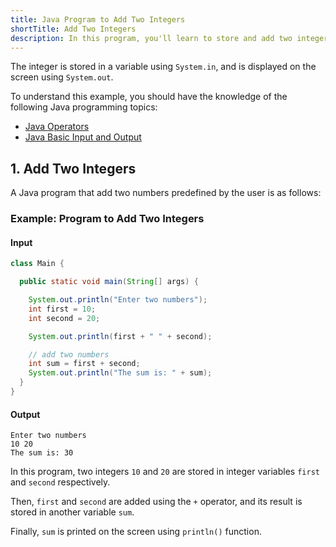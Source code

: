 ```yaml
---
title: Java Program to Add Two Integers
shortTitle: Add Two Integers
description: In this program, you'll learn to store and add two integer numbers in Java. After addition, the final sum is displayed on the screen.
---
```


The integer is stored in a variable using `System.in`, and is displayed on the screen using `System.out`.

To understand this example, you should have the knowledge of the following Java programming topics:

- [Java Operators](/docs/operators)
- [Java Basic Input and Output](/docs/basic-input-output)

## 1. Add Two Integers

A Java program that add two numbers predefined by the user is as follows:

### Example: Program to Add Two Integers

#### Input

```java
class Main {

  public static void main(String[] args) {

    System.out.println("Enter two numbers");
    int first = 10;
    int second = 20;

    System.out.println(first + " " + second);

    // add two numbers
    int sum = first + second;
    System.out.println("The sum is: " + sum);
  }
}
```

#### Output

```plaintext
Enter two numbers
10 20
The sum is: 30
```
In this program, two integers `10` and `20` are stored in integer variables `first` and `second` respectively.

Then, `first` and `second` are added using the `+` operator, and its result is stored in another variable `sum`.

Finally, `sum` is printed on the screen using `println()` function.
